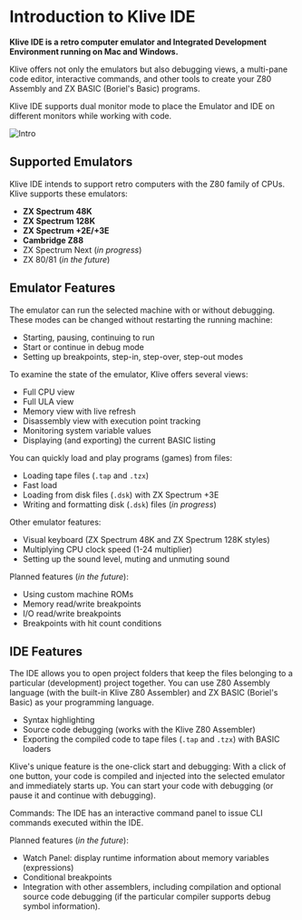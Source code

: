 # Introduction to Klive IDE

**Klive IDE is a retro computer emulator and Integrated Development Environment running on Mac and Windows.**

Klive offers not only the emulators but also debugging views, a multi-pane code editor, interactive commands, and other tools to create your Z80 Assembly and ZX BASIC (Boriel's Basic) programs.

Klive IDE supports dual monitor mode to place the Emulator and IDE on different monitors while working with code.

![Intro](/images/intro/klive-ide-intro.png)

## Supported Emulators

Klive IDE intends to support retro computers with the Z80 family of CPUs. Klive supports these emulators:

- **ZX Spectrum 48K**
- **ZX Spectrum 128K**
- **ZX Spectrum +2E/+3E**
- **Cambridge Z88**
- ZX Spectrum Next (*in progress*)
- ZX 80/81 (*in the future*)

## Emulator Features

The emulator can run the selected machine with or without debugging. These modes can be changed without restarting the running machine:

- Starting, pausing, continuing to run
- Start or continue in debug mode
- Setting up breakpoints, step-in, step-over, step-out modes

To examine the state of the emulator, Klive offers several views:

- Full CPU view
- Full ULA view
- Memory view with live refresh
- Disassembly view with execution point tracking
- Monitoring system variable values
- Displaying (and exporting) the current BASIC listing

You can quickly load and play programs (games) from files:

- Loading tape files (`.tap` and `.tzx`)
- Fast load
- Loading from disk files (`.dsk`) with ZX Spectrum +3E
- Writing and formatting disk (`.dsk`) files (*in progress*)

Other emulator features:

- Visual keyboard (ZX Spectrum 48K and ZX Spectrum 128K styles)
- Multiplying CPU clock speed (1-24 multiplier)
- Setting up the sound level, muting and unmuting sound

Planned features (*in the future*):

- Using custom machine ROMs
- Memory read/write breakpoints
- I/O read/write breakpoints
- Breakpoints with hit count conditions

## IDE Features

The IDE allows you to open project folders that keep the files belonging to a particular (development) project together. You can use Z80 Assembly language (with the built-in Klive Z80 Assembler) and ZX BASIC (Boriel's Basic) as your programming language.

- Syntax highlighting
- Source code debugging (works with the Klive Z80 Assembler)
- Exporting the compiled code to tape files (`.tap` and `.tzx`) with BASIC loaders

Klive's unique feature is the one-click start and debugging: With a click of one button, your code is compiled and injected into the selected emulator and immediately starts up. You can start your code with debugging (or pause it and continue with debugging).

Commands: The IDE has an interactive command panel to issue CLI commands executed within the IDE.

Planned features (*in the future*):

- Watch Panel: display runtime information about memory variables (expressions)
- Conditional breakpoints
- Integration with other assemblers, including compilation and optional source code debugging (if the particular compiler supports debug symbol information).


